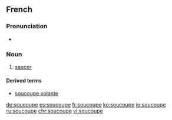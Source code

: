 ==French==

===Pronunciation===
* {{audio|Fr-soucoupe.ogg|Audio|lang=fr}}

===Noun===
{{fr-noun|f}}

# [[saucer]]

====Derived terms====
* [[soucoupe volante]]

[[de:soucoupe]]
[[es:soucoupe]]
[[fr:soucoupe]]
[[ko:soucoupe]]
[[io:soucoupe]]
[[ru:soucoupe]]
[[chr:soucoupe]]
[[vi:soucoupe]]